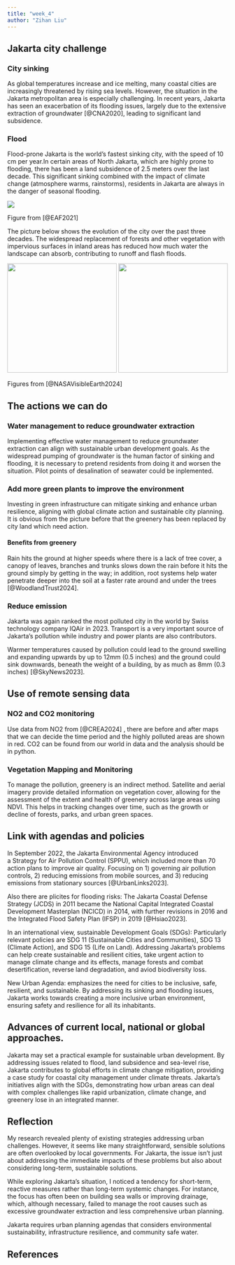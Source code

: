 ```yaml
---
title: "week_4"
author: "Zihan Liu"
---
```


## Jakarta city challenge

### City sinking

As global temperatures increase and ice melting, many coastal cities are increasingly threatened by rising sea levels. However, the situation in the Jakarta metropolitan area is especially challenging. In recent years, Jakarta has seen an exacerbation of its flooding issues, largely due to the extensive extraction of groundwater [@CNA2020], leading to significant land subsidence.

### Flood

Flood-prone Jakarta is the world's fastest sinking city, with the speed of 10 cm per year.In certain areas of North Jakarta, which are highly prone to flooding, there has been a land subsidence of 2.5 meters over the last decade. This significant sinking combined with the impact of climate change (atmosphere warms, rainstorms), residents in Jakarta are always in the danger of seasonal flooding.

![](Jakarta_flood.png)

Figure from [@EAF2021]

The picture below shows the evolution of the city over the past three decades. The widespread replacement of forests and other vegetation with impervious surfaces in inland areas has reduced how much water the landscape can absorb, contributing to runoff and flash floods.

![](Jakarta_3decades_ago.png){width="250"} ![](Jakarta%20now.png){width="250"}

Figures from [@NASAVisibleEarth2024]

## The actions we can do

### Water management to reduce groundwater extraction

Implementing effective water management to reduce groundwater extraction can align with sustainable urban development goals. As the widespread pumping of groundwater is the human factor of sinking and flooding, it is necessary to pretend residents from doing it and worsen the situation. Pilot points of desalination of seawater could be inplemented.

### Add more green plants to improve the environment

Investing in green infrastructure can mitigate sinking and enhance urban resilience, aligning with global climate action and sustainable city planning. It is obvious from the picture before that the greenery has been replaced by city land which need action.

#### Benefits from greenery

Rain hits the ground at higher speeds where there is a lack of tree cover, a canopy of leaves, branches and trunks slows down the rain before it hits the ground simply by getting in the way; in addition, root systems help water penetrate deeper into the soil at a faster rate around and under the trees [@WoodlandTrust2024].

### Reduce emission

Jakarta was again ranked the most polluted city in the world by Swiss technology company IQAir in 2023. Transport is a very important source of Jakarta's pollution while industry and power plants are also contributors.

Warmer temperatures caused by pollution could lead to the ground swelling and expanding upwards by up to 12mm (0.5 inches) and the ground could sink downwards, beneath the weight of a building, by as much as 8mm (0.3 inches) [@SkyNews2023].

## Use of remote sensing data

### NO2 and CO2 monitoring

Use data from NO2 from [@CREA2024] , there are before and after maps that we can decide the time period and the highly polluted areas are shown in red. CO2 can be found from our world in data and the analysis should be in python.

### Vegetation Mapping and Monitoring

To manage the pollution, greenery is an indirect method. Satellite and aerial imagery provide detailed information on vegetation cover, allowing for the assessment of the extent and health of greenery across large areas using NDVI. This helps in tracking changes over time, such as the growth or decline of forests, parks, and urban green spaces.

## Link with agendas and policies

In September 2022, the Jakarta Environmental Agency introduced a Strategy for Air Pollution Control (SPPU), which included more than 70 action plans to improve air quality. Focusing on 1) governing air pollution controls, 2) reducing emissions from mobile sources, and 3) reducing emissions from stationary sources [@UrbanLinks2023].

Also there are plicites for flooding risks: The Jakarta Coastal Defense Strategy (JCDS) in 2011 became the National Capital Integrated Coastal Development Masterplan (NCICD) in 2014, with further revisions in 2016 and the Integrated Flood Safety Plan (IFSP) in 2019 [@Hsiao2023].

In an international view, sustainable Development Goals (SDGs): Particularly relevant policies are SDG 11 (Sustainable Cities and Communities), SDG 13 (Climate Action), and SDG 15 (Life on Land). Addressing Jakarta's problems can help create sustainable and resilient cities, take urgent action to manage climate change and its effects, manage forests and combat desertification, reverse land degradation, and aviod biodiversity loss.

New Urban Agenda: emphasizes the need for cities to be inclusive, safe, resilient, and sustainable. By addressing its sinking and flooding issues, Jakarta works towards creating a more inclusive urban environment, ensuring safety and resilience for all its inhabitants.

## Advances of current local, national or global approaches.

Jakarta may set a practical example for sustainable urban development. By addressing issues related to flood, land subsidence and sea-level rise, Jakarta contributes to global efforts in climate change mitigation, providing a case study for coastal city management under climate threats. Jakarta's initiatives align with the SDGs, demonstrating how urban areas can deal with complex challenges like rapid urbanization, climate change, and greenery lose in an integrated manner.

## Reflection

My research revealed plenty of existing strategies addressing urban challenges. However, it seems like many straightforward, sensible solutions are often overlooked by local governments. For Jakarta, the issue isn't just about addressing the immediate impacts of these problems but also about considering long-term, sustainable solutions.

While exploring Jakarta's situation, I noticed a tendency for short-term, reactive measures rather than long-term systemic changes. For instance, the focus has often been on building sea walls or improving drainage, which, although necessary, failed to manage the root causes such as excessive groundwater extraction and less comprehensive urban planning.

Jakarta requires urban planning agendas that considers environmental sustainability, infrastructure resilience, and community safe water.

## **References**
